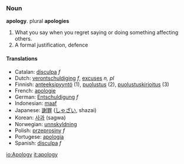 ===Noun===
{{wikipedia}}
'''apology'''.  plural '''apologies'''
#What you say when you regret saying or doing something affecting others.
#A formal justification, defence

====Translations====
*Catalan: [[disculpa]] ''f''
*Dutch: [[verontschuldiging]] ''f'', [[excuses]] ''n, pl''
*Finnish: [[anteeksipyyntö]] (1), [[puolustus]] (2), [[puolustuskirjoitus]] (3)
*French: [[apologie]]
*German: [[Entschuldigung]] ''f''
*Indonesian: [[maaf]]
*Japanese: [[謝罪]] ([[しゃざい]], shazai)
*Korean: [[사과]] (sagwa)
*Norwegian: [[unnskyldning]]
*Polish: [[przeprosiny]] ''f''
*Portugese: [[apologia]]
*Spanish: [[disculpa]] ''f''

[[io:Apology]]
[[it:apology]]